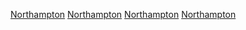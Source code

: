{{catmore}}
[[Category:英格蘭的名譽郡|Northampton]]
[[Category:東密德蘭|Northampton]]
[[Category:非都市郡|Northampton]]
[[Category:古代建立的英格蘭郡|Northampton]]